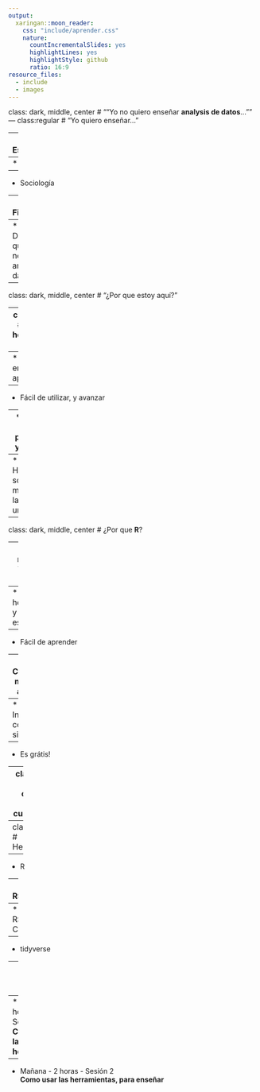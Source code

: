 ```yaml
---
output:
  xaringan::moon_reader:
    css: "include/aprender.css"
    nature:
      countIncrementalSlides: yes
      highlightLines: yes
      highlightStyle: github
      ratio: 16:9
resource_files:
  - include
  - images
---
```

class: dark, middle, center
# ""Yo no quiero enseñar **analysis de datos**...""
---
class:regular
# "Yo quiero enseñar..."

--
* Estadística

--
* Biología

--
* Sociología

--
* Finanzas

--
* Diciplina que necesita analizar datos

---
class: dark, middle, center
# "¿Por que estoy aquí?"

---
class:regular
# Necesita herramientas que...

--
* Fácil de empezar a aprender

--
* Fácil de utilizar, y avanzar

--
* Apoyan análisis pequeños y grandes

--
* Habilidades son útiles más alla de la universidad

---
class: dark, middle, center
# ¿Por que **R**?

---
class: regular
# Ventajas de **R**

--
* Lenguaje hecho por, y para estadísticos

--
*  Fácil de aprender

--
*  Comunidad mundial, y amigable

--
*  Integración con otros sistemas

--
*  Es grátis!

---
class: dark, middle, center
# ¿Que cubriremos?

---
class: regular
# Herramientas

--
* R

--
* RStudio

--
* RStudio Cloud

--
* tidyverse

---
class: regular
# Agenda

--
* Hoy - 2 horas - Sesión 1 <br>
**Como usar las herramientas**


--
* Mañana - 2 horas - Sesión 2 <br>
**Como usar las herramientas, para enseñar**
